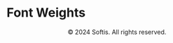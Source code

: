 
<Meta title="Tokens/Font Weights" />

<div className="sb-container">
  <div className='sb-section-title'>
    <h1>Font Weights</h1>
  </div>
</div>

<Unstyled>
  <TokensGrid tokens={fontWeights} />
</Unstyled>

<div className="copy" align='center'>
  &copy; 2024 Softis. All rights reserved.
</div>

<style>
  {`
  .sb-container {
    margin-bottom: 48px;
  }

  .sb-addon {
    width: 100%;
    display: flex;
    align-items: center;
    position: relative;
    background-color: #EEF3F8;
    border-radius: 5px;
    border: 1px solid rgba(0, 0, 0, 0.05);
    background: #EEF3F8;
    height: 180px;
    margin-bottom: 48px;
    overflow: hidden;
  }

  .sb-addon-text {
    padding-left: 48px;
    max-width: 240px;
  }

  .sb-addon-text h4 {
    padding-top: 0px;
  }

  .sb-container h1 {
    color: #C6ADFF;
  }

  .sb-section-title h1 {
    color: #C6ADFF;
  }

  .copy {
    margin-top: 48px;
  }
  `}
</style>
